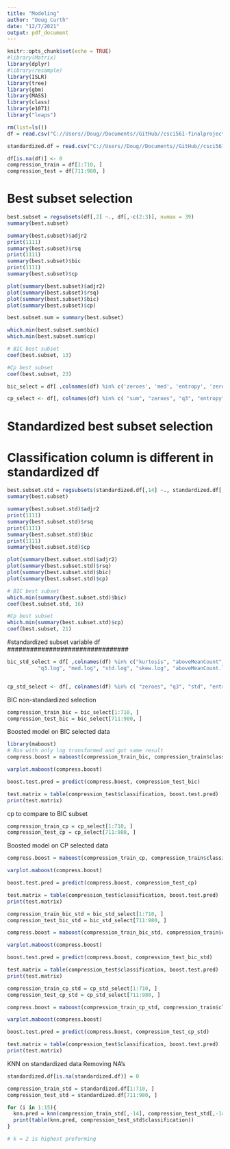 ```yaml
---
title: "Modeling"
author: "Doug Curth"
date: "12/7/2021"
output: pdf_document
---
```


```r
knitr::opts_chunk$set(echo = TRUE)
#library(Matrix)
library(dplyr)
#library(resample)
library(ISLR)
library(tree)
library(gbm)
library(MASS)
library(class)
library(e1071) 
library("leaps")

```

```r
rm(list=ls())
df = read.csv("C://Users//Doug//Documents//GitHub//csci561-finalproject-team2//data//df.csv")

standardized.df = read.csv("C://Users//Doug//Documents//GitHub//csci561-finalproject-team2//data//standardizeddf.csv")

```



```r
df[is.na(df)] <- 0
compression_train = df[1:710, ]
compression_test = df[711:980, ]

```


# Best subset selection
###########################

```r

best.subset = regsubsets(df[,2] ~., df[,-c(2:3)], nvmax = 39)
summary(best.subset)

```

```r
summary(best.subset)$adjr2
print(1111)
summary(best.subset)$rsq
print(1111)
summary(best.subset)$bic
print(1111)
summary(best.subset)$cp
```
```r
plot(summary(best.subset)$adjr2)
plot(summary(best.subset)$rsq)
plot(summary(best.subset)$bic)
plot(summary(best.subset)$cp)
```

```r
best.subset.sum = summary(best.subset)

which.min(best.subset.sum$bic)
which.min(best.subset.sum$cp)

```

```r
# BIC best subset
coef(best.subset, 13)
```

```r
#Cp best subset
coef(best.subset, 23)

```

```r
bic_select = df[ ,colnames(df) %in% c('zeroes', 'med', 'entropy', 'zeros.log', 'min.log', 'max.log', 'q1.log', 'q3.log', 'skew.log', 'kertosis.log', 'aboveMeanCount.log', 'contourCountLSD', 'Varpool_75x25_MaxStat')]

cp_select <- df[, colnames(df) %in% c( "sum", "zeroes", "q3", "entropy", "zeros.log", "norm.log", "min.log", "max.log", "q1.log", "q3.log", "std.log","range.log", "skew.log", "kurtosis.log", "aboveMeanCount.log", "contourCountLSD", "contourLengthLSD","VarPool_75x25_MaxStat", "StdPool_75x25_VarStat", "VarPool_75x25_StdStat", "VarPool_75x25_MeanStat", "iqr", "range")]

```


# Standardized best subset selection
#################################
# Classification column is different in standardized df

```r
best.subset.std = regsubsets(standardized.df[,14] ~., standardized.df[,-c(14:15)], nvmax = 34)
summary(best.subset)

```
```r
summary(best.subset.std)$adjr2
print(1111)
summary(best.subset.std)$rsq
print(1111)
summary(best.subset.std)$bic
print(1111)
summary(best.subset.std)$cp
```

```r
plot(summary(best.subset.std)$adjr2)
plot(summary(best.subset.std)$rsq)
plot(summary(best.subset.std)$bic)
plot(summary(best.subset.std)$cp)
```

```r
# BIC best subset
which.min(summary(best.subset.std)$bic)
coef(best.subset.std, 16)
```

```r
#Cp best subset
which.min(summary(best.subset.std)$cp)
coef(best.subset, 21)

```


###############################
#standardized subset variable df
################################

```r
bic_std_select = df[ ,colnames(df) %in% c("kurtosis", "aboveMeanCount", "entropy", "zeros.log", "norm.log", "min.log", "max.log", "q1.log",
          "q3.log", "med.log", "std.log", "skew.log", "aboveMeanCount.log", "contourAvgLengthLSD", "VarPool_75x25_StdStat", "range")]


cp_std_select <- df[, colnames(df) %in% c( "zeroes", "q3", "std", "entropy", "zeros.log", "norm.log", "min.log","max.log", "q1.log", "q3.log", "skew.log","kurtosis.log", "aboveMeanCount.log", "contourCountLSD", "contourLengthLSD","VarPool_75x25_MaxStat", "StdPool_75x25_VarStat", "VarPool_75x25_StdStat", "VarPool_75x25_MeanStat", "iqr", "range")]

```



BIC non-standardized selection


```r
compression_train_bic = bic_select[1:710, ]
compression_test_bic = bic_select[711:980, ]

```


Boosted model on BIC selected data

```r
library(maboost)
# Run with only log transformed and got same result
compress.boost = maboost(compression_train_bic, compression_train$classification, iter = 500, nu = .02)

varplot.maboost(compress.boost)

boost.test.pred = predict(compress.boost, compression_test_bic)


```

```r

test.matrix = table(compression_test$classification, boost.test.pred)
print(test.matrix)
```

cp to compare to BIC subset

```r

compression_train_cp = cp_select[1:710, ]
compression_test_cp = cp_select[711:980, ]

```



Boosted model on CP selected data

```r
compress.boost = maboost(compression_train_cp, compression_train$classification, iter = 500, nu = .02)

varplot.maboost(compress.boost)

boost.test.pred = predict(compress.boost, compression_test_cp)
```


```r

test.matrix = table(compression_test$classification, boost.test.pred)
print(test.matrix)
```


```r
compression_train_bic_std = bic_std_select[1:710, ]
compression_test_bic_std = bic_std_select[711:980, ]

```

```r
compress.boost = maboost(compression_train_bic_std, compression_train$classification, iter = 300, nu = .002)

varplot.maboost(compress.boost)

boost.test.pred = predict(compress.boost, compression_test_bic_std)
```

```r

test.matrix = table(compression_test$classification, boost.test.pred)
print(test.matrix)
```



```r
compression_train_cp_std = cp_std_select[1:710, ]
compression_test_cp_std = cp_std_select[711:980, ]

```

```r
compress.boost = maboost(compression_train_cp_std, compression_train$classification, iter = 500, nu = .02)

varplot.maboost(compress.boost)

boost.test.pred = predict(compress.boost, compression_test_cp_std)
```




```r

test.matrix = table(compression_test$classification, boost.test.pred)
print(test.matrix)
```



KNN on standardized data
Removing NA's
```r
standardized.df[is.na(standardized.df)] = 0
```

```r

compression_train_std = standardized.df[1:710, ]
compression_test_std = standardized.df[711:980, ]

```

















```r
for (i in 1:15){
  knn.pred = knn(compression_train_std[,-14], compression_test_std[,-14], compression_train_std$classification, k = i)
  print(table(knn.pred, compression_test_std$classification))
}

# k = 2 is highest preforming
```









